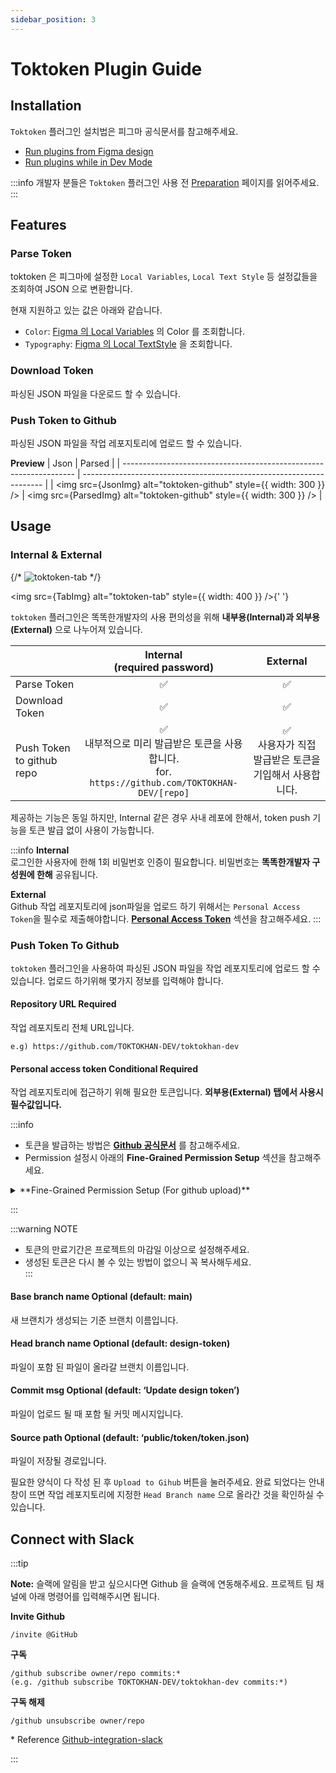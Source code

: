 ```yaml
---
sidebar_position: 3
---
```



# Toktoken Plugin Guide

## Installation

`Toktoken` 플러그인 설치법은 피그마 공식문서를 참고해주세요.

- [Run plugins from Figma design](https://help.figma.com/hc/en-us/articles/360042532714-Use-plugins-in-files#01H8M501RQDS2M7SHP3TVTQ6AZ)
- [Run plugins while in Dev Mode](https://help.figma.com/hc/en-us/articles/360042532714-Use-plugins-in-files#01H8M501RQTA2ZHHE3T8F6VJQ3)

:::info
개발자 분들은 `Toktoken` 플러그인 사용 전 [Preparation](/docs/docs/toktoken/preparation) 페이지를 읽어주세요.
:::

## Features

### Parse Token
toktoken 은 피그마에 설정한 `Local Variables`, `Local Text Style` 등 설정값들을 조회하여 JSON 으로 변환합니다.

현재 지원하고 있는 값은 아래와 같습니다.

- `Color`: [Figma 의 Local Variables](https://help.figma.com/hc/en-us/articles/14506821864087-Overview-of-variables-collections-and-modes#h_01H9V3QSVH6TY6982N7YG6QS22) 의 Color 를 조회합니다.
- `Typography`: [Figma 의 Local TextStyle](https://help.figma.com/hc/en-us/articles/360039957034-Create-and-apply-text-styles) 을 조회합니다.

### Download Token

파싱된 JSON 파일을 다운로드 할 수 있습니다.

### Push Token to Github

파싱된 JSON 파일을 작업 레포지토리에 업로드 할 수 있습니다.

**Preview**
| Json                                                               | Parsed                                                               |
| ------------------------------------------------------------------ | -------------------------------------------------------------------- |
| <img src={JsonImg} alt="toktoken-github" style={{ width: 300 }} /> | <img src={ParsedImg} alt="toktoken-github" style={{ width: 300 }} /> |



## Usage

### Internal & External

{/* ![toktoken-tab](../../static/img/toktoken/toktoken-tab.png) */}

<img src={TabImg} alt="toktoken-tab" style={{ width: 400 }} />{' '}

`toktoken` 플러그인은 똑똑한개발자의 사용 편의성을 위해 **내부용(Internal)과 외부용(External)** 으로 나누어져 있습니다.<br/>



|   | Internal<br/>(required password) | External |
| --- | :-------: | :--------:|
| Parse Token  | ✅ | ✅ |
| Download Token  | ✅ | ✅ |
| Push Token to github repo  | ✅<br/>내부적으로 미리 발급받은 토큰을 사용합니다.<br/>for. `https://github.com/TOKTOKHAN-DEV/[repo]` | ✅<br/>사용자가 직접 발급받은 토큰을 기입해서 사용합니다. |

제공하는 기능은 동일 하지만, Internal 같은 경우 사내 레포에 한해서, token push 기능을 토큰 발급 없이 사용이 가능합니다.

:::info 
**Internal**<br/>
로그인한 사용자에 한해 1회 비밀번호 인증이 필요합니다. 비밀번호는 **똑똑한개발자 구성원에 한해** 공유됩니다.

**External**<br/>
Github 작업 레포지토리에 json파일을 업로드 하기 위해서는 `Personal Access Token`을 필수로 제출해야합니다. **[Personal Access Token](#personal-access-token-conditional-required)** 섹션을 참고해주세요.
:::



### Push Token To Github

`toktoken` 플러그인을 사용하여 파싱된 JSON 파일을 작업 레포지토리에 업로드 할 수 있습니다.
업로드 하기위해 몇가지 정보를 입력해야 합니다.
 
#### Repository URL  <Tag>Required</Tag>

작업 레포지토리 전체 URL입니다.

```
e.g) https://github.com/TOKTOKHAN-DEV/toktokhan-dev
```

#### Personal access token <Tag>Conditional Required</Tag>

작업 레포지토리에 접근하기 위해 필요한 토큰입니다. **외부용(External) 탭에서 사용시 필수값입니다.**

:::info
- 토큰을 발급하는 방법은 **[Github 공식문서](https://docs.github.com/ko/authentication/keeping-your-account-and-data-secure/managing-your-personal-access-tokens)** 를 참고해주세요.<br/>
- Permission 설정시 아래의 **Fine-Grained Permission Setup** 섹션을 참고해주세요.<br/>
<details>
<summary>
**Fine-Grained Permission Setup (For github upload)**
</summary>

#### 1. 아래의 항목을 모두 설정해주세요.
- `contents:read and write` <br></br>
- `administration:read` <br></br>
- `workflows:write`

#### 2. 토큰을 발급하기 전, Overview를 통해 하기 이미지와 동일하게 설정이 되어있는지 다시 한 번 확인해주세요.
<img
  src={TokenPermissions}
  alt="toktoken-token-permissions"
  style={{ width: 800 }}
/>

#### 3. 이후에 발급받은 토큰을 `Personal Access Token` 필드에 넣어주세요.

</details>

:::

:::warning NOTE
- 토큰의 만료기간은 프로젝트의 마감일 이상으로 설정해주세요.<br/>
- 생성된 토큰은 다시 볼 수 있는 방법이 없으니 꼭 복사해두세요.<br/>
:::


#### Base branch name <Tag>Optional</Tag> (default: main)

새 브랜치가 생성되는 기준 브랜치 이름입니다.

#### Head branch name <Tag>Optional</Tag> (default: design-token)

파일이 포함 된 파일이 올라갈 브랜치 이름입니다.

#### Commit msg <Tag>Optional</Tag> (default: ‘Update design token’)

파일이 업로드 될 때 포함 될 커밋 메시지입니다.

#### Source path <Tag>Optional</Tag> (default: ‘public/token/token.json)

파일이 저장될 경로입니다.

필요한 양식이 다 작성 된 후 `Upload to Gihub` 버튼을 눌러주세요. 완료 되었다는 안내창이 뜨면 작업 레포지토리에 지정한 `Head Branch name` 으로 올라간 것을 확인하실 수 있습니다.

## Connect with Slack

:::tip

**Note:** 슬랙에 알림을 받고 싶으시다면 Github 을 슬랙에 연동해주세요.
프로젝트 팀 채널에 아래 명령어를 입력해주시면 됩니다.

**Invite Github**

```
/invite @GitHub
```

**구독**

```
/github subscribe owner/repo commits:*
(e.g. /github subscribe TOKTOKHAN-DEV/toktokhan-dev commits:*)
```

**구독 해제**

```
/github unsubscribe owner/repo
```

\* Reference
[Github-integration-slack](https://github.com/integrations/slack#configuration)

:::


